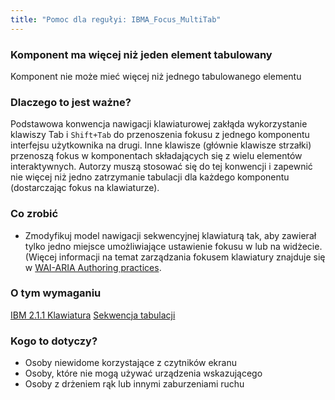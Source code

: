 ```yaml
---
title: "Pomoc dla regułyi: IBMA_Focus_MultiTab"
---
```


<div className="toolHelp">
<Row>
<Column colLg={16} colMd={8} colSm={4} className="toolHead">

### Komponent ma więcej niż jeden element tabulowany

<div id="locLevel"></div>

Komponent nie może mieć więcej niż jednego tabulowanego elementu

</Column>
</Row>
<Row>
<Column colLg={11} colMd={5} colSm={4} className="toolMain">

### Dlaczego to jest ważne?
Podstawowa konwencja nawigacji klawiaturowej zakłąda wykorzystanie klawiszy Tab i `Shift+Tab` do przenoszenia fokusu z jednego komponentu interfejsu użytkownika na drugi. Inne klawisze (głównie klawisze strzałki) przenoszą fokus w komponentach składających się z wielu elementów interaktywnych. Autorzy muszą stosować się do tej konwencji i zapewnić nie więcej niż jedno zatrzymanie tabulacji dla każdego komponentu (dostarczając fokus na klawiaturze).



<div id="locSnippet"></div>

### Co zrobić
* Zmodyfikuj model nawigacji sekwencyjnej klawiaturą tak, aby zawierał tylko jedno miejsce umożliwiające ustawienie fokusu w lub na widżecie. (Więcej informacji na temat zarządzania fokusem klawiatury znajduje się w [WAI-ARIA Authoring practices](https://www.w3.org/TR/wai-aria-practices-1.1/#keyboard).


</Column>
<Column colLg={5} colMd={3} colSm={4} className="toolLeft">

### O tym wymaganiu

[IBM 2.1.1 Klawiatura](https://www.ibm.com/able/guidelines/ci162/keyboard.html)
[Sekwencja tabulacji](https://www.w3.org/TR/wai-aria-practices-1.1/#kbd_general_between)

### Kogo to dotyczy?

 * Osoby niewidome korzystające z czytników ekranu
 * Osoby, które nie mogą używać urządzenia wskazującego
 * Osoby z drżeniem rąk lub innymi zaburzeniami ruchu

</Column>
</Row>
</div>

